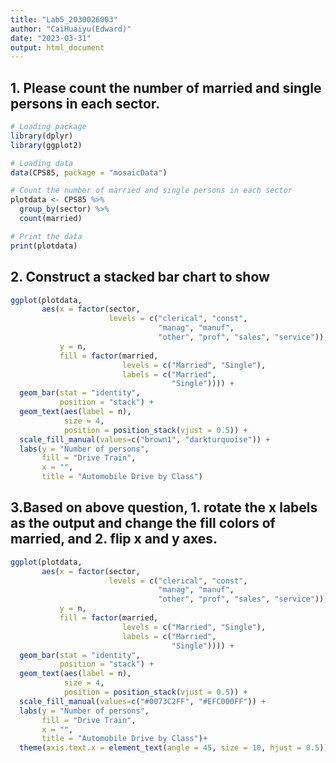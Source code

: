 ```yaml
---
title: "Lab5_2030026003"
author: "CaiHuaiyu(Edward)"
date: "2023-03-31"
output: html_document
---
```


## 1. Please count the number of married and single persons in each sector.
```r
# Loading package
library(dplyr)
library(ggplot2)

# Loading data
data(CPS85, package = "mosaicData")

# Count the number of married and single persons in each sector 
plotdata <- CPS85 %>%
  group_by(sector) %>%
  count(married)

# Print the data
print(plotdata)
```

## 2. Construct a stacked bar chart to show
```r
ggplot(plotdata, 
       aes(x = factor(sector,
                      levels = c("clerical", "const", 
                                 "manag", "manuf", 
                                 "other", "prof", "sales", "service")),
           y = n,
           fill = factor(married, 
                         levels = c("Married", "Single"),
                         labels = c("Married", 
                                    "Single")))) + 
  geom_bar(stat = "identity",
           position = "stack") +
  geom_text(aes(label = n), 
            size = 4, 
            position = position_stack(vjust = 0.5)) +
  scale_fill_manual(values=c("brown1", "darkturquoise")) +
  labs(y = "Number of persons", 
       fill = "Drive Train",
       x = "",
       title = "Automobile Drive by Class")
```
## 3.Based on above question, 1. rotate the x labels as the output and change the fill colors of married, and 2. flip x and y axes.
```r
ggplot(plotdata, 
       aes(x = factor(sector,
                      levels = c("clerical", "const", 
                                 "manag", "manuf", 
                                 "other", "prof", "sales", "service")),
           y = n,
           fill = factor(married, 
                         levels = c("Married", "Single"),
                         labels = c("Married", 
                                    "Single")))) + 
  geom_bar(stat = "identity",
           position = "stack") +
  geom_text(aes(label = n), 
            size = 4, 
            position = position_stack(vjust = 0.5)) +
  scale_fill_manual(values=c("#0073C2FF", "#EFC000FF")) +
  labs(y = "Number of persons", 
       fill = "Drive Train",
       x = "",
       title = "Automobile Drive by Class")+
  theme(axis.text.x = element_text(angle = 45, size = 10, hjust = 0.5))
```

